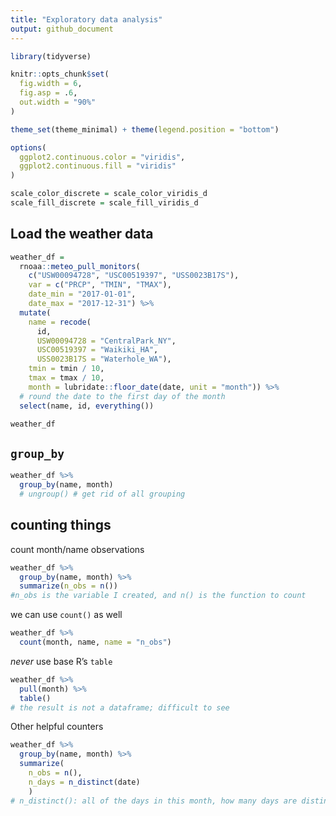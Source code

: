 ```yaml
---
title: "Exploratory data analysis"
output: github_document
---
```


```r
library(tidyverse)

knitr::opts_chunk$set(
  fig.width = 6,
  fig.asp = .6,
  out.width = "90%"
)

theme_set(theme_minimal) + theme(legend.position = "bottom")

options(
  ggplot2.continuous.color = "viridis",
  ggplot2.continuous.fill = "viridis"
)

scale_color_discrete = scale_color_viridis_d
scale_fill_discrete = scale_fill_viridis_d
```

## Load the weather data

```r
weather_df = 
  rnoaa::meteo_pull_monitors(
    c("USW00094728", "USC00519397", "USS0023B17S"),
    var = c("PRCP", "TMIN", "TMAX"), 
    date_min = "2017-01-01",
    date_max = "2017-12-31") %>%
  mutate(
    name = recode(
      id, 
      USW00094728 = "CentralPark_NY", 
      USC00519397 = "Waikiki_HA",
      USS0023B17S = "Waterhole_WA"),
    tmin = tmin / 10,
    tmax = tmax / 10,
    month = lubridate::floor_date(date, unit = "month")) %>%
  # round the date to the first day of the month
  select(name, id, everything())

weather_df
```

## `group_by`

```r
weather_df %>% 
  group_by(name, month)
  # ungroup() # get rid of all grouping
```

## counting things

count month/name observations

```r
weather_df %>% 
  group_by(name, month) %>% 
  summarize(n_obs = n())
#n_obs is the variable I created, and n() is the function to count
```

we can use `count()` as well

```r
weather_df %>% 
  count(month, name, name = "n_obs")
```

*never* use base R's `table`

```r
weather_df %>% 
  pull(month) %>% 
  table()
# the result is not a dataframe; difficult to see
```

Other helpful counters

```r
weather_df %>% 
  group_by(name, month) %>% 
  summarize(
    n_obs = n(),
    n_days = n_distinct(date)
    )
# n_distinct(): all of the days in this month, how many days are distinct?
```



